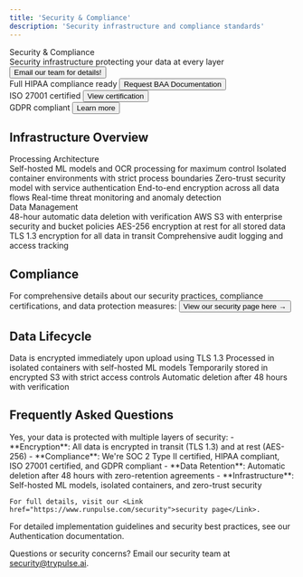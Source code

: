 ```yaml
---
title: 'Security & Compliance'
description: 'Security infrastructure and compliance standards'
---
```


<PageHeader>
  <div className="flex items-center gap-3">
    <Icon name="shield-lock" className="h-10 w-10 text-primary" />
    <Heading>Security & Compliance</Heading>
  </div>
  <Text className="mt-2">
    Security infrastructure protecting your data at every layer
  </Text>
</PageHeader>

<CardGroup cols={4}>
  <Card title="SOC 2 Type II" icon="shield-check">
    <div className="space-y-2">
      <Button variant="outline" href="mailto:founders@trypulse.ai">
        Email our team for details!
      </Button>
    </div>
  </Card>
  <Card title="HIPAA Compliance" icon="hospital" iconType="duotone">
    <div className="space-y-2">
      <Text>Full HIPAA compliance ready</Text>
      <Button variant="outline" href="mailto:founders@trypulse.ai">
        Request BAA Documentation
      </Button>
    </div>
  </Card>
  <Card title="ISO 27001" icon="certificate" iconType="duotone">
    <div className="space-y-2">
      <Text>ISO 27001 certified</Text>
      <Button variant="outline" href="https://www.runpulse.com/security">
        View certification
      </Button>
    </div>
  </Card>
  <Card title="GDPR" icon="shield-check" iconType="duotone">
    <div className="space-y-2">
      <Text>GDPR compliant</Text>
      <Button variant="outline" href="https://www.runpulse.com/security">
        Learn more
      </Button>
    </div>
  </Card>
</CardGroup>

## Infrastructure Overview

<Grid cols={2} className="gap-6">
  <Card>
    <div className="space-y-4">
      <div className="flex items-center gap-2">
        <Icon name="server" className="h-6 w-6 text-primary" />
        <Heading size="h3">Processing Architecture</Heading>
      </div>
      <List>
        <ListItem icon="check-circle">Self-hosted ML models and OCR processing for maximum control</ListItem>
        <ListItem icon="check-circle">Isolated container environments with strict process boundaries</ListItem>
        <ListItem icon="check-circle">Zero-trust security model with service authentication</ListItem>
        <ListItem icon="check-circle">End-to-end encryption across all data flows</ListItem>
        <ListItem icon="check-circle">Real-time threat monitoring and anomaly detection</ListItem>
      </List>
    </div>
  </Card>

  <Card>
    <div className="space-y-4">
      <div className="flex items-center gap-2">
        <Icon name="database" className="h-6 w-6 text-primary" />
        <Heading size="h3">Data Management</Heading>
      </div>
      <List>
        <ListItem icon="check-circle">48-hour automatic data deletion with verification</ListItem>
        <ListItem icon="check-circle">AWS S3 with enterprise security and bucket policies</ListItem>
        <ListItem icon="check-circle">AES-256 encryption at rest for all stored data</ListItem>
        <ListItem icon="check-circle">TLS 1.3 encryption for all data in transit</ListItem>
        <ListItem icon="check-circle">Comprehensive audit logging and access tracking</ListItem>
      </List>
    </div>
  </Card>
</Grid>

## Compliance

<Card>
  <div className="space-y-4">
    <Text>For comprehensive details about our security practices, compliance certifications, and data protection measures:</Text>
    <Button href="https://www.runpulse.com/security" variant="primary">
      View our security page here →
    </Button>
  </div>
</Card>

## Data Lifecycle

<Steps>
  <Step title="Ingestion">
    Data is encrypted immediately upon upload using TLS 1.3
  </Step>
  <Step title="Processing">
    Processed in isolated containers with self-hosted ML models
  </Step>
  <Step title="Storage">
    Temporarily stored in encrypted S3 with strict access controls
  </Step>
  <Step title="Deletion">
    Automatic deletion after 48 hours with verification
  </Step>
</Steps>

## Frequently Asked Questions

<AccordionGroup>
  <Accordion title="Is my data secure?">
    Yes, your data is protected with multiple layers of security:
    - **Encryption**: All data is encrypted in transit (TLS 1.3) and at rest (AES-256)
    - **Compliance**: We're SOC 2 Type II certified, HIPAA compliant, ISO 27001 certified, and GDPR compliant
    - **Data Retention**: Automatic deletion after 48 hours with zero-retention agreements
    - **Infrastructure**: Self-hosted ML models, isolated containers, and zero-trust security
    
    For full details, visit our <Link href="https://www.runpulse.com/security">security page</Link>.
  </Accordion>
</AccordionGroup>

<Note>
  For detailed implementation guidelines and security best practices, see our <Link href="/security/authentication">Authentication</Link> documentation. 
  
  Questions or security concerns? Email our security team at <Link href="mailto:security@trypulse.ai">security@trypulse.ai</Link>.
</Note>